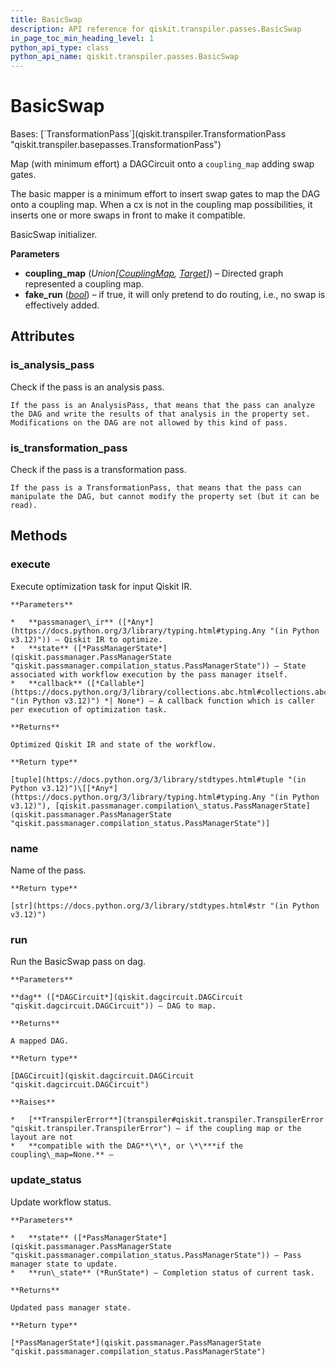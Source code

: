 ```yaml
---
title: BasicSwap
description: API reference for qiskit.transpiler.passes.BasicSwap
in_page_toc_min_heading_level: 1
python_api_type: class
python_api_name: qiskit.transpiler.passes.BasicSwap
---
```


# BasicSwap

<Class id="qiskit.transpiler.passes.BasicSwap" github="https://github.com/Qiskit/qiskit/tree/main/qiskit/transpiler/passes/routing/basic_swap.py#L24-L166" signature="qiskit.transpiler.passes.BasicSwap(*args, **kwargs)">
  Bases: [`TransformationPass`](qiskit.transpiler.TransformationPass "qiskit.transpiler.basepasses.TransformationPass")

  Map (with minimum effort) a DAGCircuit onto a `coupling_map` adding swap gates.

  The basic mapper is a minimum effort to insert swap gates to map the DAG onto a coupling map. When a cx is not in the coupling map possibilities, it inserts one or more swaps in front to make it compatible.

  BasicSwap initializer.

  **Parameters**

  *   **coupling\_map** (*Union\[*[*CouplingMap*](qiskit.transpiler.CouplingMap "qiskit.transpiler.CouplingMap")*,* [*Target*](qiskit.transpiler.Target "qiskit.transpiler.Target")*]*) – Directed graph represented a coupling map.
  *   **fake\_run** ([*bool*](https://docs.python.org/3/library/functions.html#bool "(in Python v3.12)")) – if true, it will only pretend to do routing, i.e., no swap is effectively added.

  ## Attributes

  ### is\_analysis\_pass

  <Attribute id="qiskit.transpiler.passes.BasicSwap.is_analysis_pass" name="is_analysis_pass">
    Check if the pass is an analysis pass.

    If the pass is an AnalysisPass, that means that the pass can analyze the DAG and write the results of that analysis in the property set. Modifications on the DAG are not allowed by this kind of pass.
  </Attribute>

  ### is\_transformation\_pass

  <Attribute id="qiskit.transpiler.passes.BasicSwap.is_transformation_pass" name="is_transformation_pass">
    Check if the pass is a transformation pass.

    If the pass is a TransformationPass, that means that the pass can manipulate the DAG, but cannot modify the property set (but it can be read).
  </Attribute>

  ## Methods

  ### execute

  <Function id="qiskit.transpiler.passes.BasicSwap.execute" name="execute" github="https://github.com/Qiskit/qiskit/tree/main/qiskit/transpiler/basepasses.py#L189-L211" signature="execute(passmanager_ir, state, callback=None)">
    Execute optimization task for input Qiskit IR.

    **Parameters**

    *   **passmanager\_ir** ([*Any*](https://docs.python.org/3/library/typing.html#typing.Any "(in Python v3.12)")) – Qiskit IR to optimize.
    *   **state** ([*PassManagerState*](qiskit.passmanager.PassManagerState "qiskit.passmanager.compilation_status.PassManagerState")) – State associated with workflow execution by the pass manager itself.
    *   **callback** ([*Callable*](https://docs.python.org/3/library/collections.abc.html#collections.abc.Callable "(in Python v3.12)") *| None*) – A callback function which is caller per execution of optimization task.

    **Returns**

    Optimized Qiskit IR and state of the workflow.

    **Return type**

    [tuple](https://docs.python.org/3/library/stdtypes.html#tuple "(in Python v3.12)")\[[*Any*](https://docs.python.org/3/library/typing.html#typing.Any "(in Python v3.12)"), [qiskit.passmanager.compilation\_status.PassManagerState](qiskit.passmanager.PassManagerState "qiskit.passmanager.compilation_status.PassManagerState")]
  </Function>

  ### name

  <Function id="qiskit.transpiler.passes.BasicSwap.name" name="name" github="https://github.com/Qiskit/qiskit/tree/main/qiskit/passmanager/base_tasks.py#L68-L70" signature="name()">
    Name of the pass.

    **Return type**

    [str](https://docs.python.org/3/library/stdtypes.html#str "(in Python v3.12)")
  </Function>

  ### run

  <Function id="qiskit.transpiler.passes.BasicSwap.run" name="run" github="https://github.com/Qiskit/qiskit/tree/main/qiskit/transpiler/passes/routing/basic_swap.py#L49-L124" signature="run(dag)">
    Run the BasicSwap pass on dag.

    **Parameters**

    **dag** ([*DAGCircuit*](qiskit.dagcircuit.DAGCircuit "qiskit.dagcircuit.DAGCircuit")) – DAG to map.

    **Returns**

    A mapped DAG.

    **Return type**

    [DAGCircuit](qiskit.dagcircuit.DAGCircuit "qiskit.dagcircuit.DAGCircuit")

    **Raises**

    *   [**TranspilerError**](transpiler#qiskit.transpiler.TranspilerError "qiskit.transpiler.TranspilerError") – if the coupling map or the layout are not
    *   **compatible with the DAG**\*\*, or \*\***if the coupling\_map=None.** –
  </Function>

  ### update\_status

  <Function id="qiskit.transpiler.passes.BasicSwap.update_status" name="update_status" github="https://github.com/Qiskit/qiskit/tree/main/qiskit/transpiler/basepasses.py#L213-L221" signature="update_status(state, run_state)">
    Update workflow status.

    **Parameters**

    *   **state** ([*PassManagerState*](qiskit.passmanager.PassManagerState "qiskit.passmanager.compilation_status.PassManagerState")) – Pass manager state to update.
    *   **run\_state** (*RunState*) – Completion status of current task.

    **Returns**

    Updated pass manager state.

    **Return type**

    [*PassManagerState*](qiskit.passmanager.PassManagerState "qiskit.passmanager.compilation_status.PassManagerState")
  </Function>
</Class>

